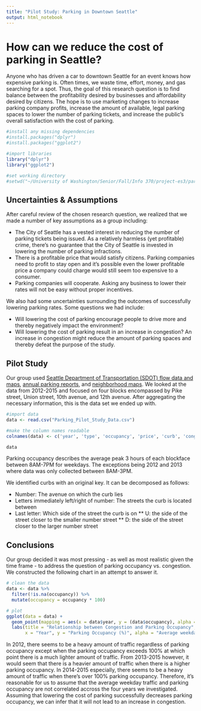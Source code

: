 ---
title: "Pilot Study: Parking in Downtown Seattle"
output: html_notebook
---

# How can we reduce the cost of parking in Seattle?
Anyone who has driven a car to downtown Seattle for an event knows how expensive parking is. Often times, we waste time, effort, money, and gas searching for a spot. Thus, the goal of this research question is to find balance between the profitability desired by businesses and affordability desired by citizens. The hope is to use marketing changes to increase parking company profits, increase the amount of available, legal parking spaces to lower the number of parking tickets, and increase the public's overall satisfaction with the cost of parking.

```{r, include=FALSE}
#install any missing dependencies
#install.packages("dplyr")
#install.packages("ggplot2")

#import libraries
library("dplyr")
library("ggplot2")

#set working directory
#setwd("~/University of Washington/Senior/Fall/Info 370/project-es3/parking_pilot_study")
```

## Uncertainties & Assumptions
After careful review of the chosen research question, we realized that we made a number of key assumptions as a group including:

* The City of Seattle has a vested interest in reducing the number of parking tickets being issued. As a relatively harmless (yet profitable) crime, there's no guarantee that the City of Seattle is invested in lowering the number of parking infractions.
* There is a profitable price that would satisfy citizens. Parking companies need to profit to stay open and it's possible even the lower profitable price a company could charge would still seem too expensive to a consumer.
* Parking companies will cooperate. Asking any business to lower their rates will not be easy without proper incentives.

We also had some uncertainties surrounding the outcomes of successfully lowering parking rates. Some questions we had include:

* Will lowering the cost of parking encourage people to drive more and thereby negatively impact the environment?
* Will lowering the cost of parking result in an increase in congestion? An increase in congestion might reduce the amount of parking spaces and thereby defeat the purpose of the study.

## Pilot Study
Our group used [Seattle Department of Transportation (SDOT) flow data and maps](https://www.seattle.gov/transportation/tfdmaps.htm), [annual parking reports](http://www.seattle.gov/transportation/parking/reports.htm), and [neighborhood maps](http://www.seattle.gov/transportation/parking/reports.htm). We looked at the data from 2012-2015 and focused on four blocks encompassed by Pike street, Union street, 10th avenue, and 12th avenue. After aggregating the necessary information, this is the data set we ended up with.

```{r, echo=FALSE}
#import data
data <- read.csv("Parking_Pilot_Study_Data.csv")

#make the column names readable
colnames(data) <- c('year', 'type', 'occupancy', 'price', 'curb', 'congestion')

data
```

Parking occupancy describes the average peak 3 hours of each blockface between 8AM-7PM for weekdays. The exceptions being 2012 and 2013 where data was only collected between 8AM-3PM.

We identified curbs with an original key. It can be decomposed as follows:

* Number: The avenue on which the curb lies
* Letters immediately left/right of number: The streets the curb is located between
* Last letter: Which side of the street the curb is on
** U: the side of the street closer to the smaller number street
** D: the side of the street closer to the larger number street

## Conclusions
Our group decided it was most pressing - as well as most realistic given the time frame - to address the question of parking occupancy vs. congestion. We constructed the following chart in an attempt to answer it.

```{r}
# clean the data
data <- data %>%
  filter(!is.na(occupancy)) %>%
  mutate(occupancy = occupancy * 100)

# plot
ggplot(data = data) +
  geom_point(mapping = aes(x = data$year, y = (data$occupancy), alpha = data$congestion), color = 'blue') +
  labs(title = "Relationship between Congestion and Parking Occupancy",
       x = "Year", y = "Parking Occupancy (%)", alpha = "Average weekday traffic")
```

In 2012, there seems to be a heavy amount of traffic regardless of parking occupancy except when the parking occupancy exceeds 100% at which point there is a much lighter amount of traffic. From 2013-2015 however, it would seem that there is a heavier amount of traffic when there is a higher parking occupancy. In 2014-2015 especially, there seems to be a heavy amount of traffic when there's over 100% parking occupancy. Therefore, it's reasonable for us to assume that the average weekday traffic and parking occupancy are not correlated accross the four years we investigated. Assuming that lowering the cost of parking successfully decreases parking occupancy, we can infer that it will not lead to an increase in congestion.
